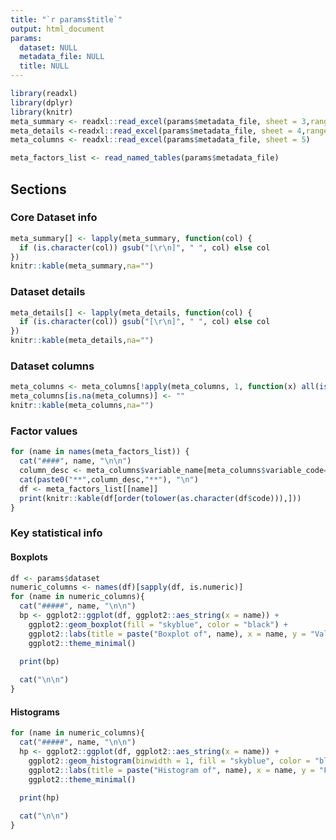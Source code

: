 ```yaml
---
title: "`r params$title`"
output: html_document
params:
  dataset: NULL
  metadata_file: NULL
  title: NULL
---
```


```r
library(readxl)
library(dplyr)
library(knitr)
meta_summary <- readxl::read_excel(params$metadata_file, sheet = 3,range = "A1:B10")
meta_details <-readxl::read_excel(params$metadata_file, sheet = 4,range = "A1:B6")
meta_columns <- readxl::read_excel(params$metadata_file, sheet = 5)

meta_factors_list <- read_named_tables(params$metadata_file)


```

## Sections {.tabset}

### Core Dataset info
```r
meta_summary[] <- lapply(meta_summary, function(col) {
  if (is.character(col)) gsub("[\r\n]", " ", col) else col
})
knitr::kable(meta_summary,na="")
```

### Dataset details
```r
meta_details[] <- lapply(meta_details, function(col) {
  if (is.character(col)) gsub("[\r\n]", " ", col) else col
})
knitr::kable(meta_details,na="")
```

### Dataset columns
```r
meta_columns <- meta_columns[!apply(meta_columns, 1, function(x) all(is.na(x))), ]
meta_columns[is.na(meta_columns)] <- ""
knitr::kable(meta_columns,na="")
```

### Factor values {.tabset}
```r
for (name in names(meta_factors_list)) {
  cat("####", name, "\n\n")
  column_desc <- meta_columns$variable_name[meta_columns$variable_code==name]
  cat(paste0("**",column_desc,"**"), "\n")
  df <- meta_factors_list[[name]]
  print(knitr::kable(df[order(tolower(as.character(df$code))),]))
}
```

### Key statistical info {.tabset}

#### Boxplots {.tabset}
```r
df <- params$dataset
numeric_columns <- names(df)[sapply(df, is.numeric)]
for (name in numeric_columns){
  cat("#####", name, "\n\n")
  bp <- ggplot2::ggplot(df, ggplot2::aes_string(x = name)) + 
    ggplot2::geom_boxplot(fill = "skyblue", color = "black") + 
    ggplot2::labs(title = paste("Boxplot of", name), x = name, y = "Value") + 
    ggplot2::theme_minimal()
 
  print(bp)

  cat("\n\n")
}
```


#### Histograms {.tabset}
```r
for (name in numeric_columns){
  cat("#####", name, "\n\n")
  hp <- ggplot2::ggplot(df, ggplot2::aes_string(x = name)) + 
    ggplot2::geom_histogram(binwidth = 1, fill = "skyblue", color = "black") + 
    ggplot2::labs(title = paste("Histogram of", name), x = name, y = "Frequency") + 
    ggplot2::theme_minimal()
 
  print(hp)

  cat("\n\n")
}
```
